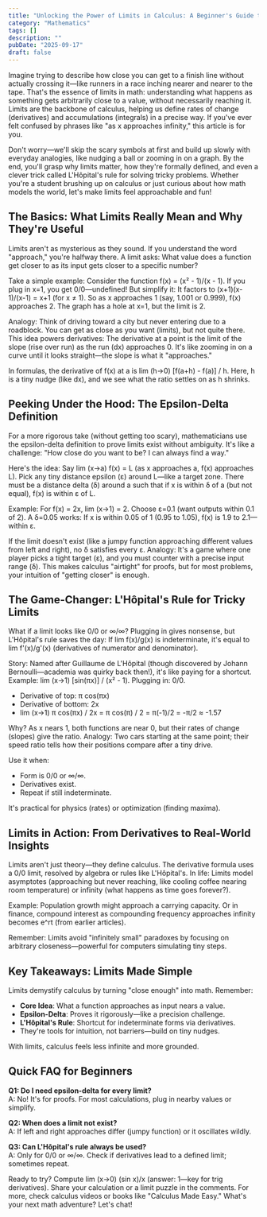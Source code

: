 ```yaml
---
title: "Unlocking the Power of Limits in Calculus: A Beginner's Guide to Approaching the Infinite"
category: "Mathematics"
tags: []
description: ""
pubDate: "2025-09-17"
draft: false
---
```


Imagine trying to describe how close you can get to a finish line without actually crossing it—like runners in a race inching nearer and nearer to the tape. That's the essence of limits in math: understanding what happens as something gets arbitrarily close to a value, without necessarily reaching it. Limits are the backbone of calculus, helping us define rates of change (derivatives) and accumulations (integrals) in a precise way. If you've ever felt confused by phrases like "as x approaches infinity," this article is for you.

Don't worry—we'll skip the scary symbols at first and build up slowly with everyday analogies, like nudging a ball or zooming in on a graph. By the end, you'll grasp why limits matter, how they're formally defined, and even a clever trick called L'Hôpital's rule for solving tricky problems. Whether you're a student brushing up on calculus or just curious about how math models the world, let's make limits feel approachable and fun!

## The Basics: What Limits Really Mean and Why They're Useful

Limits aren't as mysterious as they sound. If you understand the word "approach," you're halfway there. A limit asks: What value does a function get closer to as its input gets closer to a specific number?

Take a simple example: Consider the function f(x) = (x² - 1)/(x - 1). If you plug in x=1, you get 0/0—undefined! But simplify it: It factors to (x+1)(x-1)/(x-1) = x+1 (for x ≠ 1). So as x approaches 1 (say, 1.001 or 0.999), f(x) approaches 2. The graph has a hole at x=1, but the limit is 2.

Analogy: Think of driving toward a city but never entering due to a roadblock. You can get as close as you want (limits), but not quite there. This idea powers derivatives: The derivative at a point is the limit of the slope (rise over run) as the run (dx) approaches 0. It's like zooming in on a curve until it looks straight—the slope is what it "approaches."

In formulas, the derivative of f(x) at a is lim (h→0) [f(a+h) - f(a)] / h. Here, h is a tiny nudge (like dx), and we see what the ratio settles on as h shrinks.

## Peeking Under the Hood: The Epsilon-Delta Definition

For a more rigorous take (without getting too scary), mathematicians use the epsilon-delta definition to prove limits exist without ambiguity. It's like a challenge: "How close do you want to be? I can always find a way."

Here's the idea: Say lim (x→a) f(x) = L (as x approaches a, f(x) approaches L). Pick any tiny distance epsilon (ε) around L—like a target zone. There must be a distance delta (δ) around a such that if x is within δ of a (but not equal), f(x) is within ε of L.

Example: For f(x) = 2x, lim (x→1) = 2. Choose ε=0.1 (want outputs within 0.1 of 2). A δ=0.05 works: If x is within 0.05 of 1 (0.95 to 1.05), f(x) is 1.9 to 2.1—within ε.

If the limit doesn't exist (like a jumpy function approaching different values from left and right), no δ satisfies every ε. Analogy: It's a game where one player picks a tight target (ε), and you must counter with a precise input range (δ). This makes calculus "airtight" for proofs, but for most problems, your intuition of "getting closer" is enough.

## The Game-Changer: L'Hôpital's Rule for Tricky Limits

What if a limit looks like 0/0 or ∞/∞? Plugging in gives nonsense, but L'Hôpital's rule saves the day: If lim f(x)/g(x) is indeterminate, it's equal to lim f'(x)/g'(x) (derivatives of numerator and denominator).

Story: Named after Guillaume de L'Hôpital (though discovered by Johann Bernoulli—academia was quirky back then!), it's like paying for a shortcut. Example: lim (x→1) [sin(πx)] / (x² - 1). Plugging in: 0/0.

- Derivative of top: π cos(πx)
- Derivative of bottom: 2x
- lim (x→1) π cos(πx) / 2x = π cos(π) / 2 = π(-1)/2 = -π/2 ≈ -1.57

Why? As x nears 1, both functions are near 0, but their rates of change (slopes) give the ratio. Analogy: Two cars starting at the same point; their speed ratio tells how their positions compare after a tiny drive.

Use it when:

- Form is 0/0 or ∞/∞.
- Derivatives exist.
- Repeat if still indeterminate.

It's practical for physics (rates) or optimization (finding maxima).

## Limits in Action: From Derivatives to Real-World Insights

Limits aren't just theory—they define calculus. The derivative formula uses a 0/0 limit, resolved by algebra or rules like L'Hôpital's. In life: Limits model asymptotes (approaching but never reaching, like cooling coffee nearing room temperature) or infinity (what happens as time goes forever?).

Example: Population growth might approach a carrying capacity. Or in finance, compound interest as compounding frequency approaches infinity becomes e^rt (from earlier articles).

Remember: Limits avoid "infinitely small" paradoxes by focusing on arbitrary closeness—powerful for computers simulating tiny steps.

## Key Takeaways: Limits Made Simple

Limits demystify calculus by turning "close enough" into math. Remember:

- **Core Idea**: What a function approaches as input nears a value.
- **Epsilon-Delta**: Proves it rigorously—like a precision challenge.
- **L'Hôpital's Rule**: Shortcut for indeterminate forms via derivatives.
- They're tools for intuition, not barriers—build on tiny nudges.

With limits, calculus feels less infinite and more grounded.

## Quick FAQ for Beginners

**Q1: Do I need epsilon-delta for every limit?**  
A: No! It's for proofs. For most calculations, plug in nearby values or simplify.

**Q2: When does a limit not exist?**  
A: If left and right approaches differ (jumpy function) or it oscillates wildly.

**Q3: Can L'Hôpital's rule always be used?**  
A: Only for 0/0 or ∞/∞. Check if derivatives lead to a defined limit; sometimes repeat.

Ready to try? Compute lim (x→0) (sin x)/x (answer: 1—key for trig derivatives). Share your calculation or a limit puzzle in the comments. For more, check calculus videos or books like "Calculus Made Easy." What's your next math adventure? Let's chat!
